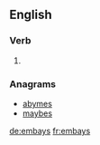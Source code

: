 ==English==

===Verb===
{{head|en}}

# {{en-third-person singular of|embay}}

===Anagrams===
* [[abymes#English|abymes]]
* [[maybes#English|maybes]]

[[de:embays]]
[[fr:embays]]